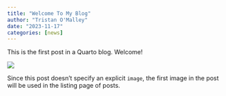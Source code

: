```yaml
---
title: "Welcome To My Blog"
author: "Tristan O'Malley"
date: "2023-11-17"
categories: [news]
---
```


This is the first post in a Quarto blog. Welcome!

![](thumbnail.jpg)

Since this post doesn't specify an explicit `image`, the first image in the post will be used in the listing page of posts.

